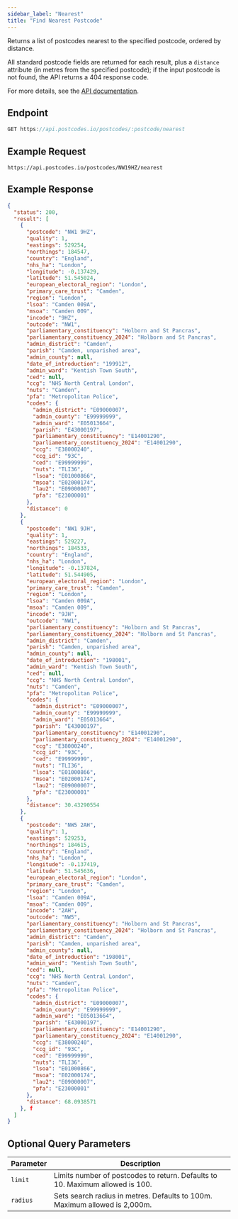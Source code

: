 ```yaml
---
sidebar_label: "Nearest"
title: "Find Nearest Postcode"
---
```


Returns a list of postcodes nearest to the specified postcode, ordered by distance.

All standard postcode fields are returned for each result, plus a `distance` attribute (in metres from the specified postcode); if the input postcode is not found, the API returns a 404 response code.

For more details, see the [API documentation](/docs/api/nearest-postcode).

## Endpoint

```javascript
GET https://api.postcodes.io/postcodes/:postcode/nearest
```

## Example Request

```
https://api.postcodes.io/postcodes/NW19HZ/nearest
```

## Example Response

```json
{
  "status": 200,
  "result": [
    {
      "postcode": "NW1 9HZ",
      "quality": 1,
      "eastings": 529254,
      "northings": 184547,
      "country": "England",
      "nhs_ha": "London",
      "longitude": -0.137429,
      "latitude": 51.545024,
      "european_electoral_region": "London",
      "primary_care_trust": "Camden",
      "region": "London",
      "lsoa": "Camden 009A",
      "msoa": "Camden 009",
      "incode": "9HZ",
      "outcode": "NW1",
      "parliamentary_constituency": "Holborn and St Pancras",
      "parliamentary_constituency_2024": "Holborn and St Pancras",
      "admin_district": "Camden",
      "parish": "Camden, unparished area",
      "admin_county": null,
      "date_of_introduction": "199912",
      "admin_ward": "Kentish Town South",
      "ced": null,
      "ccg": "NHS North Central London",
      "nuts": "Camden",
      "pfa": "Metropolitan Police",
      "codes": {
        "admin_district": "E09000007",
        "admin_county": "E99999999",
        "admin_ward": "E05013664",
        "parish": "E43000197",
        "parliamentary_constituency": "E14001290",
        "parliamentary_constituency_2024": "E14001290",
        "ccg": "E38000240",
        "ccg_id": "93C",
        "ced": "E99999999",
        "nuts": "TLI36",
        "lsoa": "E01000866",
        "msoa": "E02000174",
        "lau2": "E09000007",
        "pfa": "E23000001"
      },
      "distance": 0
    },
    {
      "postcode": "NW1 9JH",
      "quality": 1,
      "eastings": 529227,
      "northings": 184533,
      "country": "England",
      "nhs_ha": "London",
      "longitude": -0.137824,
      "latitude": 51.544905,
      "european_electoral_region": "London",
      "primary_care_trust": "Camden",
      "region": "London",
      "lsoa": "Camden 009A",
      "msoa": "Camden 009",
      "incode": "9JH",
      "outcode": "NW1",
      "parliamentary_constituency": "Holborn and St Pancras",
      "parliamentary_constituency_2024": "Holborn and St Pancras",
      "admin_district": "Camden",
      "parish": "Camden, unparished area",
      "admin_county": null,
      "date_of_introduction": "198001",
      "admin_ward": "Kentish Town South",
      "ced": null,
      "ccg": "NHS North Central London",
      "nuts": "Camden",
      "pfa": "Metropolitan Police",
      "codes": {
        "admin_district": "E09000007",
        "admin_county": "E99999999",
        "admin_ward": "E05013664",
        "parish": "E43000197",
        "parliamentary_constituency": "E14001290",
        "parliamentary_constituency_2024": "E14001290",
        "ccg": "E38000240",
        "ccg_id": "93C",
        "ced": "E99999999",
        "nuts": "TLI36",
        "lsoa": "E01000866",
        "msoa": "E02000174",
        "lau2": "E09000007",
        "pfa": "E23000001"
      },
      "distance": 30.43290554
    },
    {
      "postcode": "NW5 2AH",
      "quality": 1,
      "eastings": 529253,
      "northings": 184615,
      "country": "England",
      "nhs_ha": "London",
      "longitude": -0.137419,
      "latitude": 51.545636,
      "european_electoral_region": "London",
      "primary_care_trust": "Camden",
      "region": "London",
      "lsoa": "Camden 009A",
      "msoa": "Camden 009",
      "incode": "2AH",
      "outcode": "NW5",
      "parliamentary_constituency": "Holborn and St Pancras",
      "parliamentary_constituency_2024": "Holborn and St Pancras",
      "admin_district": "Camden",
      "parish": "Camden, unparished area",
      "admin_county": null,
      "date_of_introduction": "198001",
      "admin_ward": "Kentish Town South",
      "ced": null,
      "ccg": "NHS North Central London",
      "nuts": "Camden",
      "pfa": "Metropolitan Police",
      "codes": {
        "admin_district": "E09000007",
        "admin_county": "E99999999",
        "admin_ward": "E05013664",
        "parish": "E43000197",
        "parliamentary_constituency": "E14001290",
        "parliamentary_constituency_2024": "E14001290",
        "ccg": "E38000240",
        "ccg_id": "93C",
        "ced": "E99999999",
        "nuts": "TLI36",
        "lsoa": "E01000866",
        "msoa": "E02000174",
        "lau2": "E09000007",
        "pfa": "E23000001"
      },
      "distance": 68.0938571
    }, f
  ]
}
```

## Optional Query Parameters

| Parameter | Description                                                                   |
| --------- | ----------------------------------------------------------------------------- |
| `limit`   | Limits number of postcodes to return. Defaults to 10. Maximum allowed is 100. |
| `radius`  | Sets search radius in metres. Defaults to 100m. Maximum allowed is 2,000m.    |
